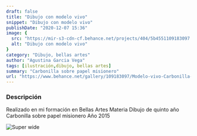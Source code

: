```yaml
---
draft: false
title: "Dibujo con modelo vivo"
snippet: "Dibujo con modelo vivo"
publishDate: "2020-12-07 15:36"
image: {
  src: "https://mir-s3-cdn-cf.behance.net/projects/404/5b4551109183097.Y3JvcCw4MDQsNjI5LDI5NCwzOTI.jpg",
  alt: "Dibujo con modelo vivo"
}
category: "Dibujo, bellas artes"
author: "Agustina Garcia Vega"
tags: [ilustración,dibujo, bellas artes]
summary: "Carbonilla sobre papel misionero"
url: "https://www.behance.net/gallery/109183097/Modelo-vivo-Carbonilla-sobre-papel-misionero"
---
```




### <a name="Descripción"></a>Descripción

Realizado en mi formación en Bellas Artes
Materia Dibujo de quinto año
Carbonilla sobre papel misionero
Año 2015

![Super wide](https://mir-s3-cdn-cf.behance.net/project_modules/max_1200/3febeb109183097.5fce586a7bc43.jpg)
